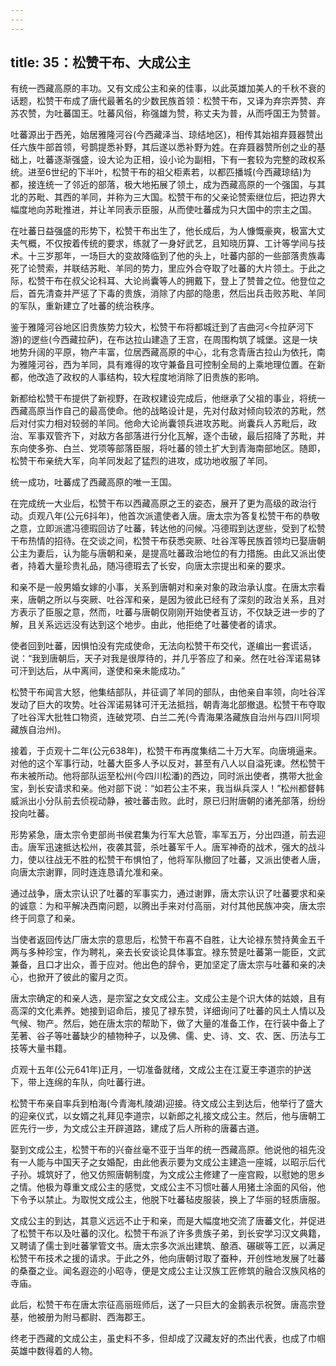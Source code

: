 ```yaml
---
---
---
```

title: 35：松赞干布、大成公主
---



有统一西藏高原的丰功。又有文成公主和亲的佳事，以此英雄加美人的千秋不衰的话题，松赞干布成了唐代最著名的少数民族首领：松赞干布，又译为弃宗弄赞、弃苏农赞，为吐蕃国王。吐蕃风俗，称强雄为赞，称丈夫为普，从而呼国王为赞普。

吐蕃源出于西羌，始居雅隆河谷(今西藏泽当、琼结地区)，相传其始祖弃聂器赞出任六族牛部首领，号鹊提悉补野，其后遂以悉补野为姓。在弃聂器赞所创之业的基础上，吐蕃逐渐强盛，设大论为正相，设小论为副相，下有一套较为完整的政权系统。进至6世纪的下半叶，松赞干布的祖父柜素若，以都匹播城(今西藏琼结)为都，接连统一了邻近的部落，极大地拓展了领土，成为西藏高原的一个强国，与其北的苏毗、其西的羊同，并称为三大国。松赞干布的父亲论赞索继位后，把边界大幅度地向苏毗推进，并让羊同表示臣服，从而使吐蕃成为只大国中的宗主之国。

在吐蕃日益强盛的形势下，松赞干布出生了，他长成后，为人慷慨豪爽，极富大丈夫气概，不仅按着传统的要求，练就了一身好武艺，且知晓历算、工计等学间与技术。十三岁那年，一场巨大的变故降临到了他的头上，吐蕃内部的一些部落贵族毒死了论赞索，并联结苏毗、羊同的势力，里应外合夺取了吐蕃的大片领土。于此之际，松赞干布在叔父论科耳、大论尚囊等人的拥戴下，登上了赞普之位。他登位之后，首先清查并严惩了下毒的贵族，消除了内部的隐患，然后出兵击败苏毗、羊同的军队，重新建立了吐蕃的统治秩序。

鉴于雅隆河谷地区旧贵族势力较大，松赞干布将都城迁到了吉曲河<今拉萨河下游)的逻些(今西藏拉萨)，在布达拉山建造了王宫，在周围构筑了城堡。这是一块地势升阔的平原，物产丰富，位居西藏高原的中心，北有念青唐古拉山为依托，南为雅隆河谷，西为羊同，具有难得的攻守兼备且可控制全局的上乘地理位置。在新都，他改造了政权的人事结构，较大程度地消除了旧贵族的影响。

新都给松赞干布提供了新视野，在政权建设完成后，他继承了父祖的事业，将统一西藏高原当作自己的最高使命。他的战略设计是，先对付敌对倾向较浓的苏毗，然后对付实力相对较弱的羊同。他命大论尚囊领兵进攻苏毗。尚囊兵人苏毗后，政治、军事双管齐下，对敌方各部落进行分化瓦解，逐个击破，最后招降了苏毗，并东向使多弥、白兰、党项等部落臣服，将吐蕃的领土扩大到青海南部地区。随即，松赞干布亲统大军，向羊同发起了猛烈的进攻，成功地收服了羊同。

统一成功，吐蕃成了西藏高原的唯一王国。

在完成统一大业后，松赞干布以西藏高原之王的姿态，展开了更为高级的政治行动。贞观八年(公元6抖年)，他首次派遣使者入唐。唐太宗为答复松赞干布的恭敬之意，立即派遣冯德瑕回访了吐蕃，转达他的问候。冯德瑕到达逻些，受到了松赞干布热情的招待。在交谈之间，松赞干布获悉突厥、吐谷浑等民族首领均已娶唐朝公主为妻后，认为能与唐朝和亲，是提高吐蕃政治地位的有力措施。由此又派出使者，持着大量珍贵礼品，随冯德瑕去了长安，向唐太宗提出和亲的要求。

和亲不是一般男婚女嫁的小事，关系到唐朝对和亲对象的政治承认度。在唐太宗看来，唐朝之所以与突厥、吐谷浑和亲，是因为彼此已经有了深刻的政治关系，且对方表示了臣服之意，然而，吐蕃与唐朝仅刚刚开始使者互访，不仅缺乏进一步的了解，且关系远远没有达到这个地步。由此，他拒绝了吐蕃使者的请求。

使者回到吐蕃，因惧怕没有完成使命，无法向松赞干布交代，遂编出一套谎话，说：“我到唐朝后，天子对我是很厚待的，并几乎答应了和亲。然在吐谷浑诺易钵可汗到达后，从中离间，遂使和亲未能成功。”

松赞干布闻言大怒，他集结部队，并征调了羊同的部队，由他亲自率领，向吐谷浑发动了巨大的攻势。吐谷浑诺易钵可汗无法抵挡，朝青海北部撤退。松赞干布夺取了吐谷浑大批牲口物资，连破党项、白兰二羌(今青海果洛藏族自治州与四川阿坝藏族自治州)。

接着，于贞观十二年(公元638年)，松赞干布再度集结二十万大军。向唐境逼来。对他的这个军事行动，吐蕃大臣多人予以反对，甚至有八人以自溢死谏。然松赞干布未被所动。他将部队运至松州(今四川松潘)的西边，同时派出使者，携带大批金宝，到长安请求和亲。他对部下说：“如若公主不来，我当纵兵深人！”松州都督韩威派出小分队前去侦视动静，被吐蕃击败。此时，原已归附唐朝的诸羌部落，纷纷投向吐蕃。

形势紧急，唐太宗令吏部尚书侯君集为行军大总管，率军五万，分出四道，前去迎击。唐军迅速抵达松州，夜袭其营，杀吐蕃军千人。唐军神奇的战术，强大的战斗力，使以往战无不胜的松赞干布惧怕了，他将军队撤回了吐蕃，又派出使者人唐，向唐太宗谢罪，同时连连恳请允准和亲。

通过战争，唐太宗认识了吐蕃的军事实力，通过谢罪，唐太宗认识了吐蕃要求和亲的诚意：为和平解决西南问题，以腾出手来对付高丽，对付其他民族冲突，唐太宗终于同意了和亲。

当使者返回传达厂唐太宗的意思后，松赞干布喜不自胜，让大论禄东赞持黄金五千两与多种珍宝，作为聘礼，亲去长安谈论具体事宜。禄东赞是吐蕃第一能臣，文武兼备，且口才出众，善于应对。他出色的辞令，更加坚定了唐太宗与吐蕃和亲的决心，也掀开了彼此的蜜月之页。

唐太宗确定的和亲人选，是宗室之女文成公主。文成公主是个识大体的姑娘，且有高深的文化素养。她接到诏命后，接见了禄东赞，详细询问了吐蕃的风土人情以及气候、物产。然后，她在唐太宗的帮助下，做了大量的准备工作，在行装中备上了芜著、谷子等吐蕃缺少的植物种子，以及佛、儒、史、诗、文、农、医、历法与工技等大量书籍。

贞观十五年(公元641年)正月，一切准备就绪，文成公主在江夏王李道宗的护送下，带上连绵的车队，向吐蕃行进。

松赞干布亲自率兵到柏海(今青海札陵湖)迎接。待文成公主到达后，他举行了盛大的迎亲仪式，以女婿之礼拜见李道宗，以新郎之礼接文成公主。然后，他与唐朝工匠先行一步，为文成公主开辟道路，建成了后人所称的唐蕃古道。

娶到文成公主，松赞干布的兴奋丝毫不亚于当年的统一西藏高原。他说他的祖先没有一人能与中国天子之女婚配，由此他表示要为文成公主建造一座城，以昭示后代子孙。城筑好了，他又仿照唐朝制度，为文成公主修建了一座宫殿，以慰她的思乡之情。他极为尊重文成公主的感觉，文成公主不习惯吐蕃人用猪土涂面的风俗，他下令予以禁止。为取悦文成公主，他脱下吐蕃毡皮服装，换上了华丽的轻质唐服。

文成公主的到达，其意义远远不止于和亲，而是大幅度地交流了唐蕃文化，并促进了松赞干布以及吐蕃的汉化。松赞干布派了许多贵族子弟，到长安学习汉文典籍，又聘请了儒士到吐蕃掌管文书。唐太宗多次派出建筑、酿酒、碾碳等工匠，以满足松赞干布技术之援的请求。于此之外，他向唐朝讨取了蚕种，开创性地发展了吐蕃的桑蚕之业。闻名遐迩的小昭寺，便是文成公主让汉族工匠修筑的融合汉族风格的寺庙。

此后，松赞干布在唐太宗征高丽班师后，送了一只巨大的金鹅表示祝贺。唐高宗登基，他被册为附马都尉、西海郡王。

终老于西藏的文成公主，虽史料不多，但却成了汉藏友好的杰出代表，也成了巾帼英雄中数得着的人物。